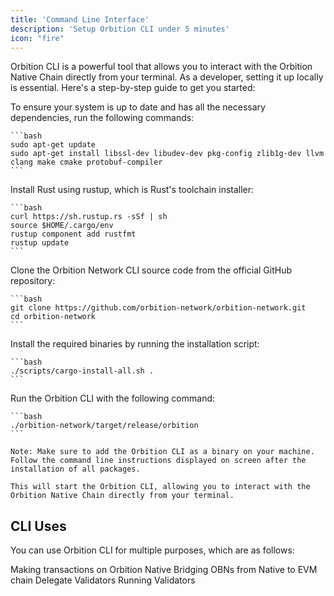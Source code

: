 ```yaml
---
title: 'Command Line Interface'
description: 'Setup Orbition CLI under 5 minutes'
icon: "fire"
---
```

Orbition CLI is a powerful tool that allows you to interact with the Orbition Native Chain directly from your terminal. As a developer, setting it up locally is essential. Here's a step-by-step guide to get you started:

<AccordionGroup open>

  <Accordion icon="box" title="Update and Install Dependencies">
    To ensure your system is up to date and has all the necessary dependencies, run the following commands:

    ```bash
    sudo apt-get update
    sudo apt-get install libssl-dev libudev-dev pkg-config zlib1g-dev llvm clang make cmake protobuf-compiler
    ```
  </Accordion>

  <Accordion icon="code" title="Install Rust">
    Install Rust using rustup, which is Rust's toolchain installer:

    ```bash
    curl https://sh.rustup.rs -sSf | sh
    source $HOME/.cargo/env
    rustup component add rustfmt
    rustup update
    ```
  </Accordion>

  <Accordion icon="copy" title="Clone CLI Source Code">
    Clone the Orbition Network CLI source code from the official GitHub repository:

    ```bash
    git clone https://github.com/orbition-network/orbition-network.git
    cd orbition-network
    ```
  </Accordion>

  <Accordion icon="terminal" title="Install Binaries">
    Install the required binaries by running the installation script:

    ```bash
    ./scripts/cargo-install-all.sh .
    ```
  </Accordion>

  <Accordion icon="play" title="Run CLI">
    Run the Orbition CLI with the following command:

    ```bash
    ./orbition-network/target/release/orbition
    ```

    Note: Make sure to add the Orbition CLI as a binary on your machine. Follow the command line instructions displayed on screen after the installation of all packages.

    This will start the Orbition CLI, allowing you to interact with the Orbition Native Chain directly from your terminal.
  </Accordion>
  
</AccordionGroup>

## CLI Uses

You can use Orbition CLI for multiple purposes, which are as follows:

<CardGroup>

  <Card title="Make Transactions" icon="car" href="/developers/make-tx#sending-tokens-to-native-address">
    Making transactions on Orbition Native
  </Card>

  <Card title="Bridge Assets" icon="link" href="/developers/bridge-evm">
    Bridging OBNs from Native to EVM chain
  </Card>

  <Card title="Delegate Validators" icon="users" href="/analytics/supported-integrations">
    Delegate Validators
  </Card>

  <Card title="Run Validators" icon="server" href="/validators/setup-validator">
    Running Validators
  </Card>

</CardGroup>